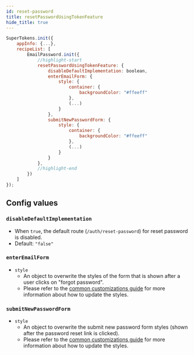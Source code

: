 ```yaml
---
id: reset-password
title: resetPasswordUsingTokenFeature
hide_title: true
---
```


```jsx
SuperTokens.init({
    appInfo: {...},
    recipeList: [
        EmailPassword.init({
            //highlight-start
            resetPasswordUsingTokenFeature: {
                disableDefaultImplementation: boolean,
                enterEmailForm: {
                    style: {
                        container: {
                            backgroundColor: "#ffeeff"
                        },
                        (...)
                    }
                },
                submitNewPasswordForm: {
                    style: {
                        container: {
                            backgroundColor: "#ffeeff"
                        },
                        (...)
                    }
                }
            },
            //highlight-end
        })
    ]
});
```

## Config values

### `disableDefaultImplementation`
- When `true`, the default route (`/auth/reset-password`) for reset password is disabled.
- Default: `"false"`

### `enterEmailForm`
- `style` 
    - An object to overwrite the styles of the form that is shown after a user clicks on "forgot password".
    - Please refer to the [common customizations guide](/docs/emailpassword/common-customizations/styling/changing-style) for more information about how to update the styles.

### `submitNewPasswordForm`
- `style` 
    - An object to overwrite the submit new password form styles (shown after the password reset link is clicked).
    - Please refer to the [common customizations guide](/docs/emailpassword/common-customizations/styling/changing-style) for more information about how to update the styles.
